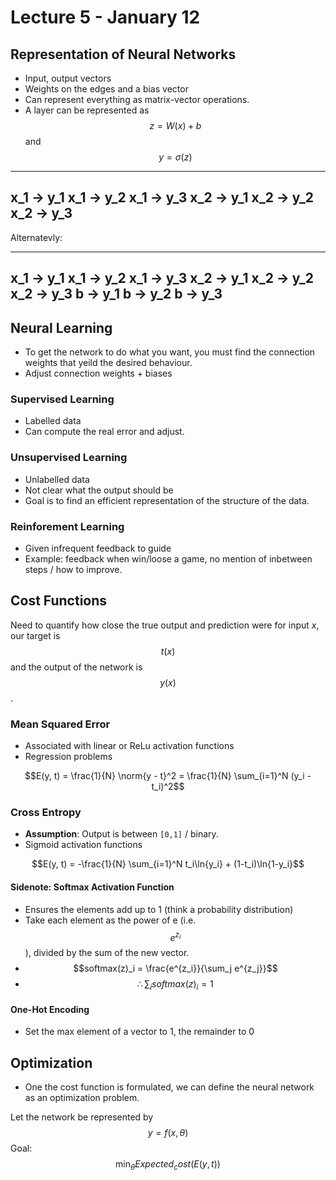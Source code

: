 # Lecture 5 - January 12

## Representation of Neural Networks
- Input, output vectors
- Weights on the edges and a bias vector
- Can represent everything as matrix-vector operations.
- A layer can be represented as $$z = W(x) + b$$ and $$y = \sigma(z)$$

------
x_1 -> y_1
x_1 -> y_2
x_1 -> y_3
x_2 -> y_1
x_2 -> y_2
x_2 -> y_3
------

Alternatevly:

------
x_1 -> y_1
x_1 -> y_2
x_1 -> y_3
x_2 -> y_1
x_2 -> y_2
x_2 -> y_3
b -> y_1
b -> y_2
b -> y_3
------

## Neural Learning
- To get the network to do what you want, you must find the connection weights that yeild the desired behaviour.
- Adjust connection weights + biases

### Supervised Learning
- Labelled data
- Can compute the real error and adjust.

### Unsupervised Learning
- Unlabelled data
- Not clear what the output should be
- Goal is to find an efficient representation of the structure of the data.

### Reinforement Learning
- Given infrequent feedback to guide
- Example: feedback when win/loose a game, no mention of inbetween steps / how to improve.

## Cost Functions
Need to quantify how close the true output and prediction were for input $x$, our target is $$t(x)$$ and the output of the network is $$y(x)$$.

### Mean Squared Error
- Associated with linear or ReLu activation functions
- Regression problems

$$E(y, t) = \frac{1}{N} \norm{y - t}^2 = \frac{1}{N} \sum_{i=1}^N (y_i - t_i)^2$$

### Cross Entropy
- **Assumption**: Output is between `[0,1]` / binary.
- Sigmoid activation functions

$$E(y, t) = -\frac{1}{N} \sum_{i=1}^N t_i\ln{y_i} + (1-t_i)\ln{1-y_i}$$

#### Sidenote: Softmax Activation Function
- Ensures the elements add up to 1 (think a probability distribution)
- Take each element as the power of e (i.e. $$e^{z_i}$$), divided by the sum of the new vector.
- $$softmax(z)_i = \frac{e^{z_i}}{\sum_j e^{z_j}}$$
- $$\therefore \sum_i softmax(z)_i = 1$$

#### One-Hot Encoding
- Set the max element of a vector to 1, the remainder to 0

## Optimization
- One the cost function is formulated, we can define the neural network as an optimization problem.

Let the network be represented by $$y=f(x, \theta)$$
Goal: $$\min_{\theta}{Expected_cost(E(y, t))}$$
